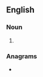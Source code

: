 {{also|pin-ups}}
==English==

===Noun===
{{head|en|noun plural form}}

# {{plural of|pinup|lang=en}}

===Anagrams===
* {{anagrams|en|spin up|spinup}}